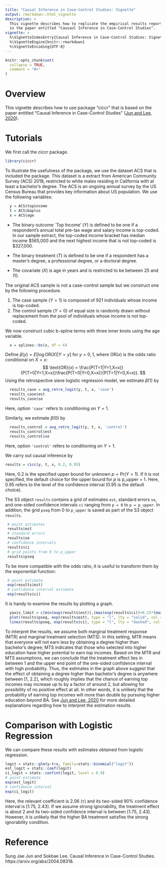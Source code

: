 ```yaml
---
title: "Causal Inference in Case-Control Studies: Vignette"
output: rmarkdown::html_vignette
description: >
  This vignette describes how to replicate the empirical results reported
  in the paper entitled "Causaul Inference in Case-Control Studies".
vignette: >
  %\VignetteIndexEntry{Causal Inference in Case-Control Studies: Vignette}
  %\VignetteEngine{knitr::rmarkdown}
  %\VignetteEncoding{UTF-8}
---
```


```r
knitr::opts_chunk$set(
  collapse = TRUE,
  comment = "#>"
)
```

# Overview

This vignette describes how to use package "ciccr" that is based on the paper entitled  "Causal Inference in Case-Control Studies" ([Jun and Lee, 2020](https://arxiv.org/abs/2004.08318)). 


# Tutorials

We first call the ciccr package.

```r
library(ciccr)
```


To illustrate the usefulness of the package, we use the dataset ACS that is included the package. This dataset is a extract from American Community Survey (ACS) 2018, restricted to white males residing in California with at least a bachelor's degree. The ACS is an ongoing annual survey by the US Census Bureau that provides key information about US population. We use the following variables:  

```r
  y = ACS$topincome
  t = ACS$baplus
  x = ACS$age
```

- The binary outcome `Top Income' ($Y$) is defined to be one if a respondent's annual total pre-tax wage and salary income is top-coded. In our sample extract, the top-coded income bracket has median income $565,000 and the next highest income that is not top-coded is $327,000.   

- The binary treatment ($T$) is defined to be one if a respondent has a master's degree, a professional degree, or  a doctoral degree.

- The covariate ($X$) is age in years and is restricted to be between 25 and 70.

The original ACS sample is not a case-control sample but we construct one by the following procedure. 

1. The case sample $(Y=1)$ is composed of 921 individuals whose income is top-coded.
2. The control sample $(Y=0)$ of equal size is randomly drawn without replacement from the pool of individuals whose income is not top-coded. 

We now construct cubic b-spline terms with three inner knots using the age variable.

```r
  x = splines::bs(x, df = 6)
```
 
Define $\beta(y) = E [\log \text{OR}(X) | Y = y]$ for $y = 0,1$, where $\text{OR}(x)$ is the odds ratio conditional on $X=x$:
$$
\text{OR}(x) = \frac{P(T=1|Y=1,X=x)}{P(T=0|Y=1,X=x)}\frac{P(T=0|Y=0,X=x)}{P(T=1|Y=0,X=x)}.
$$
Using the retrospective sieve logistic regression model, we estimate $\beta(1)$ by

```r
  results_case = avg_retro_logit(y, t, x, 'case')
  results_case$est
  results_case$se
```

Here, option `'case'` refers to conditioning on $Y=1$. 

Similarly, we estimate $\beta(0)$ by

```r
  results_control = avg_retro_logit(y, t, x, 'control')
  results_control$est
  results_control$se
```

Here, option `'control'` refers to conditioning on $Y=1$. 

We carry out causal inference by

```r
results = cicc(y, t, x, 0.2, 0.95)
```

Here, 0.2 is the specified upper bound for unknown $p = \text{Pr}(Y=1)$. If it is not specified, the default choice for the upper bound for $p$ is p_upper = 1.
Here, 0.95 refers to the level of the confidence interval (0.95 is the default choice). 

The S3 object `results` contains a grid of estimates `est`, standard errors `se`, and one-sided confidence intervals `ci` ranging from `p = 0` to `p = p_upper`. In addition, the grid `pseq` from 0 to `p_upper` is saved as part of the S3 object `results`.

```r
 # point estimates
 results$est
 # standard errors
 results$se
 # confidence intervals 
 results$ci
 # grid points from 0 to p_upper 
 results$pseq
```

To be more compatible with the odds ratio, it is useful to transform them by the exponential function:
```r
 # point estimate
 exp(results$est)
 # confidence interval estimate
 exp(results$ci)
```

It is handy to examine the results by plotting a graph.

```r
  yaxis_limit = c(min(exp(results$est)),(max(exp(results$ci))+0.25*(max(exp(results$ci))-min(exp(results$est)))))
  plot(results$pseq, exp(results$est), type = "l", lty = "solid", col = "blue", xlab = "Pr(Y*=1)",ylab = "exp(change in log probability)", xlim = c(0,max(results$pseq)), ylim = yaxis_limit)
  lines(results$pseq, exp(results$ci), type = "l", lty = "dashed", col = "red")
```

To interpret the results, we assume both marginal treatment response (MTR) and marginal treatment selection (MTS). In this setting, MTR means that everyone will not earn less by obtaining a degree higher than bachelor's degree; MTS indicates that those who selected into higher education have higher potential to earn top incomes. Based on the MTR and MTS assumptions, we can conclude that the treatment effect lies in between 1 and the upper end point of the one-sided confidence interval with high probability. Thus, the estimates in the graph above suggest that the effect of obtaining a degree higher than bachelor's degree is anywhere between [1, 2.2], which roughly implies that the chance of earning top incomes may increase up to by a factor of around 2, but allowing for possibility of no positive effect at all. In other words, it is unlikely that the probability of earning top incomes will more than double by pursuing higher education beyond BA.  See [Jun and Lee, 2020](https://arxiv.org/abs/2004.08318) for more detailed explanations regarding how to interpret the estimation results.   

# Comparison with Logistic Regression

We can compare these results with estimates obtained from logistic regression.

```r
logit = stats::glm(y~t+x, family=stats::binomial("logit"))
est_logit = stats::coef(logit)
ci_logit = stats::confint(logit, level = 0.9)
# point estimate
exp(est_logit)
# confidence interval
exp(ci_logit)

```

Here, the relevant coefficient is 2.06 (`t`) and its two-sided 90% confidence interval is [1.75, 2.43]. If we assume strong ignorability, the treatment effect is about 2 and its two-sided confidence interval is between [1.75, 2.43]. However, it is unlikely that the higher BA treatment satisfies the strong ignorability condition. 

# Reference

Sung Jae Jun and Sokbae Lee. Causal Inference in Case-Control Studies. 
https://arxiv.org/abs/2004.08318.

